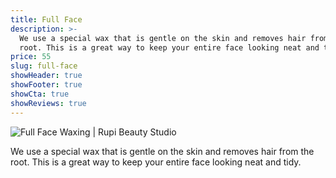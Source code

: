 ```yaml
---
title: Full Face
description: >-
  We use a special wax that is gentle on the skin and removes hair from the
  root. This is a great way to keep your entire face looking neat and tidy.
price: 55
slug: full-face
showHeader: true
showFooter: true
showCta: true
showReviews: true
---
```


![Full Face Waxing | Rupi Beauty Studio](/uploads/services/wax-sheet.webp 'Full Face Waxing  | Rupi Beauty Studio')

We use a special wax that is gentle on the skin and removes hair from the root. This is a great way to keep your entire face looking neat and tidy.
